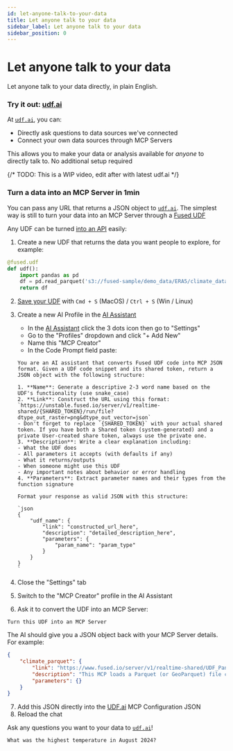 ```yaml
---
id: let-anyone-talk-to-your-data
title: Let anyone talk to your data
sidebar_label: Let anyone talk to your data
sidebar_position: 0
---
```


# Let anyone talk to your data

Let anyone talk to your data directly, in plain English.

### Try it out: [udf.ai](https://udf.ai/)

At [`udf.ai`](https://udf.ai/), you can:
- Directly ask questions to data sources we've connected
- Connect your own data sources through MCP Servers

This allows you to make your data or analysis available for _anyone_ to directly talk to. No additional setup required

{/* TODO: This is a WIP video, edit after with latest udf.ai */}


<ReactPlayer 
  className="video__player"
  playing={false}
  muted={true}
  controls
  height="100%"
  width="100%"
  url="https://fused-magic.s3.us-west-2.amazonaws.com/workbench-walkthrough-videos/docs_rewrite/tutorials/UDF_to_MCP_to_udf.ai_compressed.mp4"
/>


### Turn a data into an MCP Server in 1min

You can pass any URL that returns a JSON object to [`udf.ai`](https://udf.ai/). The simplest way is still to turn your data into an MCP Server through a [Fused UDF](/core-concepts/write/)

Any UDF can be turned [into an API](/tutorials/engineering-etl/#turn-your-data-into-an-api) easily:

1. Create a new UDF that returns the data you want people to explore, for example:

```python showLineNumbers
@fused.udf
def udf():
    import pandas as pd
    df = pd.read_parquet('s3://fused-sample/demo_data/ERA5/climate_data/2024-08.pq')
    return df
```

2. [Save your UDF](/workbench/udf-builder/code-editor/#save-a-udf) with `Cmd + S` (MacOS) / `Ctrl + S` (Win / Linux)

3. Create a new AI Profile in the [AI Assistant](/workbench/ai-assistant/)

    - In the [AI Assistant](/workbench/ai-assistant/) click the 3 dots icon then go to "Settings"
    - Go to the "Profiles" dropdown and click "+ Add New"
    - Name this "MCP Creator"
    - In the Code Prompt field paste:

    ```text
    You are an AI assistant that converts Fused UDF code into MCP JSON format. Given a UDF code snippet and its shared token, return a JSON object with the following structure:

    1. **Name**: Generate a descriptive 2-3 word name based on the UDF's functionality (use snake_case)
    2. **Link**: Construct the URL using this format: `https://unstable.fused.io/server/v1/realtime-shared/{SHARED_TOKEN}/run/file?dtype_out_raster=png&dtype_out_vector=json`
    - Don't forget to replace `{SHARED_TOKEN}` with your actual shared token. If you have both a Shared token (system‑generated) and a private User‑created share token, always use the private one.
    3. **Description**: Write a clear explanation including:
    - What the UDF does
    - All parameters it accepts (with defaults if any)
    - What it returns/outputs
    - When someone might use this UDF
    - Any important notes about behavior or error handling
    4. **Parameters**: Extract parameter names and their types from the function signature

    Format your response as valid JSON with this structure:
    
    `json
    {
        "udf_name": {
            "link": "constructed_url_here",
            "description": "detailed_description_here",
            "parameters": {
                "param_name": "param_type"
            }
        }
    }
    `
    ```

4. Close the "Settings" tab
5. Switch to the "MCP Creator" profile in the AI Assistant
6. Ask it to convert the UDF into an MCP Server: 

```text
Turn this UDF into an MCP Server
```

The AI should give you a JSON object back with your MCP Server details. For example:

```json
{ 
    "climate_parquet": { 
        "link": "https://www.fused.io/server/v1/realtime-shared/UDF_Pandas_Parquet/run/file?dtype_out_raster=png&dtype_out_vector=json", 
        "description": "This MCP loads a Parquet (or GeoParquet) file containing daily mean temperature data for August 2024 from an S3 bucket and returns it as a pandas DataFrame.\n\n- Parameters: None – the file path is hard‑coded inside the function.\n- Return value: A pandas DataFrame with two columns: datestr (date string) and daily_mean_temp (temperature value).\n- Typical use cases: Quickly load a static climate dataset for exploratory analysis, charting, or further processing within the Fused Workbench.\n- Notes: The function performs no transformation; it simply reads the file. If the Parquet file contained geometry columns, they would be preserved for vector visualizations.", 
        "parameters": {} 
    } 
}
```

7. Add this JSON directly into the [UDF.ai](https://udf.ai/) MCP Configuration JSON
8. Reload the chat

Ask any questions you want to your data to [`udf.ai`](https://udf.ai/)!

```
What was the highest temperature in August 2024?
```
